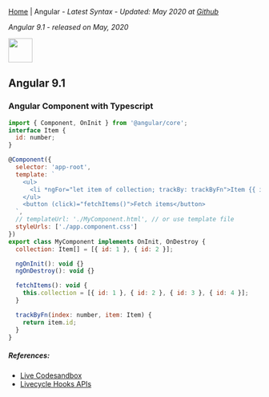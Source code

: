 
[Home](/) | Angular - _Latest Syntax - Updated: May 2020 at [Github](https://github.com/ngduc/syntax.codes)_

_Angular 9.1 - released on May, 2020_

<img src="https://upload.wikimedia.org/wikipedia/commons/thumb/c/cf/Angular_full_color_logo.svg/80px-Angular_full_color_logo.svg.png" height="48" />

## Angular 9.1

### Angular Component with Typescript

```.js
import { Component, OnInit } from '@angular/core';
interface Item {
  id: number;
}

@Component({
  selector: 'app-root',
  template: `
    <ul>
      <li *ngFor="let item of collection; trackBy: trackByFn">Item {{ item.id }}</li>
    </ul>
    <button (click)="fetchItems()">Fetch items</button>
  `,
  // templateUrl: './MyComponent.html', // or use template file
  styleUrls: ['./app.component.css']
})
export class MyComponent implements OnInit, OnDestroy {
  collection: Item[] = [{ id: 1 }, { id: 2 }];

  ngOnInit(): void {}
  ngOnDestroy(): void {}

  fetchItems(): void {
    this.collection = [{ id: 1 }, { id: 2 }, { id: 3 }, { id: 4 }];
  }

  trackByFn(index: number, item: Item) {
    return item.id;
  }
}
```

##### References:
- [Live Codesandbox](https://codesandbox.io/s/angular-9-example-cr1nd?file=/src/app/app.component.ts)
- [Livecycle Hooks APIs](https://angular.io/guide/lifecycle-hooks)
